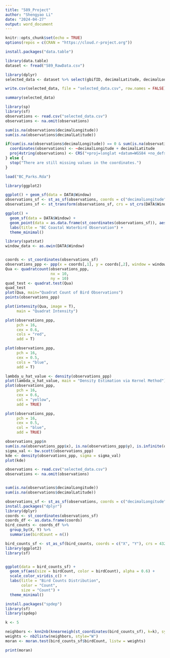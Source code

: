 ```yaml
---
title: "589_Project"
author: "Shengyao Li"
date: "2024-04-27"
output: word_document
---
```


```r
knitr::opts_chunk$set(echo = TRUE)
options(repos = c(CRAN = "https://cloud.r-project.org"))
```

```r
install.packages("data.table")

library(data.table)
dataset <- fread("589_RawData.csv")

library(dplyr)
selected_data <- dataset %>% select(gbifID, decimalLatitude, decimalLongitude, eventDate, verbatimScientificName)

```

```r
write.csv(selected_data, file = "selected_data.csv", row.names = FALSE)

summary(selected_data)

```

```r
library(sp)
library(sf)
observations <- read.csv("selected_data.csv")
observations <- na.omit(observations)

sum(is.na(observations$decimalLongitude)) 
sum(is.na(observations$decimalLatitude)) 

```


```r
if(sum(is.na(observations$decimalLongitude)) == 0 & sum(is.na(observations$decimalLatitude)) == 0) {
  coordinates(observations) <- ~decimalLongitude + decimalLatitude
  proj4string(observations) <- CRS("+proj=longlat +datum=WGS84 +no_defs")
} else {
  stop("There are still missing values in the coordinates.")
}

load("BC_Parks.Rda")

library(ggplot2)

ggplot() + geom_sf(data = DATA$Window)
observations_sf <- st_as_sf(observations, coords = c("decimalLongitude", "decimalLatitude"), crs = 4326)
observations_sf <- st_transform(observations_sf, crs = st_crs(DATA$Window))

ggplot() +
  geom_sf(data = DATA$Window) + 
  geom_point(data = as.data.frame(st_coordinates(observations_sf)), aes(x = X, y = Y), color = "blue") +
  labs(title = "BC Coastal Waterbird Observation") +
  theme_minimal()

```

```r
library(spatstat)
window_data <- as.owin(DATA$Window)


coords <- st_coordinates(observations_sf)
observations_ppp <- ppp(x = coords[,1], y = coords[,2], window = window_data)
Qua <- quadratcount(observations_ppp,
                    nx = 10,
                    ny = 10)
quad_test <- quadrat.test(Qua)
quad_test
plot(Qua, main="Quadrat Count of Bird Observations")
points(observations_ppp)

```

```r
plot(intensity(Qua, image = T),
     main = "Quadrat Intensity")

plot(observations_ppp,
     pch = 16,
     cex = 0.6,
     cols = "red",
     add = T)

plot(observations_ppp,
     pch = 16,
     cex = 0.5,
     cols = "blue",
     add = T)

```

```r
lambda_u_hat_value <- density(observations_ppp)
plot(lambda_u_hat_value, main = "Density Estimation via Kernel Method")
plot(observations_ppp,
     pch = 16,
     cex = 0.6,
     col = "yellow",
     add = TRUE)

plot(observations_ppp,
     pch = 16,
     cex = 0.5,
     col = "blue",
     add = TRUE)


```

```r
observations_ppp$n
sum(is.na(observations_ppp$x), is.na(observations_ppp$y), is.infinite(observations_ppp$x), is.infinite(observations_ppp$y))
sigma_val <- bw.scott(observations_ppp)
kde <- density(observations_ppp, sigma = sigma_val)
plot(kde)

```

```r
observations <- read.csv("selected_data.csv")
observations <- na.omit(observations)


sum(is.na(observations$decimalLongitude)) 
sum(is.na(observations$decimalLatitude)) 

observations_sf <- st_as_sf(observations, coords = c("decimalLongitude", "decimalLatitude"), crs = 4326)
install.packages("dplyr")
library(dplyr)
coords <- st_coordinates(observations_sf)
coords_df <- as.data.frame(coords)
bird_counts <- coords_df %>%
  group_by(X, Y) %>%
  summarise(birdCount = n())

bird_counts_sf <- st_as_sf(bird_counts, coords = c("X", "Y"), crs = 4326)
library(ggplot2)
library(sf)


ggplot(data = bird_counts_sf) +
  geom_sf(aes(size = birdCount, color = birdCount), alpha = 0.6) +
  scale_color_viridis_c() +
  labs(title = "Bird Counts Distribution",
       color = "Count",
       size = "Count") +
  theme_minimal()

```

```r
install.packages("spdep") 
library(sf) 
library(spdep) 

k <- 5 

neighbors <- knn2nb(knearneigh(st_coordinates(bird_counts_sf), k=k), sym=TRUE ) 
weights <- nb2listw(neighbors, style="W") 
moran <- moran.test(bird_counts_sf$birdCount, listw = weights)

print(moran)

```

